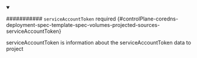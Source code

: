 


<details className="config-field" data-expandable="true" open>
<summary>

########### `serviceAccountToken` <span className="config-field-required" data-required="false">required</span> <span className="config-field-type"></span> <span className="config-field-default"></span> <span className="config-field-enum"></span> {#controlPlane-coredns-deployment-spec-template-spec-volumes-projected-sources-serviceAccountToken}

serviceAccountToken is information about the serviceAccountToken data to project

</summary>

<PartialServiceaccounttokenreference />


</details>

